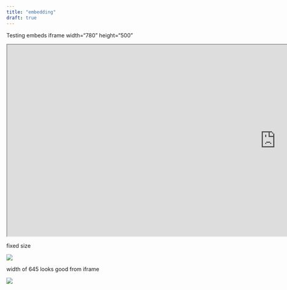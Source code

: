 ```yaml
---
title: "embedding"
draft: true
---
```


Testing embeds
iframe
 width="780" height="500"

```{=html}
<iframe width="1400" height="500" src="https://public.tableau.com/views/EDA_CC_Sized_dec4/MerchantFraud?:showVizHome=no&:embed=true"></iframe>
```




fixed size
```{=html}
<div class='tableauPlaceholder' id='viz1701720948147' style='position: relative'><noscript><a href='#'><img alt=' ' src='https:&#47;&#47;public.tableau.com&#47;static&#47;images&#47;ED&#47;EDA_CC_Sized_dec4&#47;TransactionCategories&#47;1_rss.png' style='border: none' /></a></noscript><object class='tableauViz'  style='display:none;'><param name='host_url' value='https%3A%2F%2Fpublic.tableau.com%2F' /> <param name='embed_code_version' value='3' /> <param name='site_root' value='' /><param name='name' value='EDA_CC_Sized_dec4&#47;TransactionCategories' /><param name='tabs' value='yes' /><param name='toolbar' value='yes' /><param name='static_image' value='https:&#47;&#47;public.tableau.com&#47;static&#47;images&#47;ED&#47;EDA_CC_Sized_dec4&#47;TransactionCategories&#47;1.png' /> <param name='animate_transition' value='yes' /><param name='display_static_image' value='yes' /><param name='display_spinner' value='yes' /><param name='display_overlay' value='yes' /><param name='display_count' value='yes' /><param name='language' value='en-US' /><param name='filter' value='publish=yes' /></object></div>                <script type='text/javascript'>                    var divElement = document.getElementById('viz1701720948147');                    var vizElement = divElement.getElementsByTagName('object')[0];                    if ( divElement.offsetWidth > 800 ) { vizElement.style.minWidth='800px';vizElement.style.maxWidth='100%';vizElement.style.minHeight='670px';vizElement.style.maxHeight=(divElement.offsetWidth*0.75)+'px';} else if ( divElement.offsetWidth > 500 ) { vizElement.style.minWidth='800px';vizElement.style.maxWidth='100%';vizElement.style.minHeight='670px';vizElement.style.maxHeight=(divElement.offsetWidth*0.75)+'px';} else { vizElement.style.width='100%';vizElement.style.height='1600px';}                     var scriptElement = document.createElement('script');                    scriptElement.src = 'https://public.tableau.com/javascripts/api/viz_v1.js';                    vizElement.parentNode.insertBefore(scriptElement, vizElement);                </script>

```


width of 645 looks good from iframe


```{=html}
<div class='tableauPlaceholder' id='viz1701719141999' style='position: relative'><noscript><a href='#'><img alt=' ' src='https:&#47;&#47;public.tableau.com&#47;static&#47;images&#47;Ex&#47;ExploratoryDataAnalysisofCreditCardFraud&#47;WhenDoesFraudOccurDailyWeekly&#47;1_rss.png' style='border: none' /></a></noscript><object class='tableauViz'  style='display:none;'><param name='host_url' value='https%3A%2F%2Fpublic.tableau.com%2F' /> <param name='embed_code_version' value='3' /> <param name='site_root' value='' /><param name='name' value='ExploratoryDataAnalysisofCreditCardFraud&#47;WhenDoesFraudOccurDailyWeekly' /><param name='tabs' value='yes' /><param name='toolbar' value='yes' /><param name='static_image' value='https:&#47;&#47;public.tableau.com&#47;static&#47;images&#47;Ex&#47;ExploratoryDataAnalysisofCreditCardFraud&#47;WhenDoesFraudOccurDailyWeekly&#47;1.png' /> <param name='animate_transition' value='yes' /><param name='display_static_image' value='yes' /><param name='display_spinner' value='yes' /><param name='display_overlay' value='yes' /><param name='display_count' value='yes' /><param name='language' value='en-US' /></object></div>                <script type='text/javascript'>                    var divElement = document.getElementById('viz1701719141999');                    var vizElement = divElement.getElementsByTagName('object')[0];                    if ( divElement.offsetWidth > 800 ) { vizElement.style.width='100%';vizElement.style.height=(divElement.offsetWidth*0.75)+'px';} else if ( divElement.offsetWidth > 500 ) { vizElement.style.width='100%';vizElement.style.height=(divElement.offsetWidth*0.75)+'px';} else { vizElement.style.width='100%';vizElement.style.height='1650px';}                     var scriptElement = document.createElement('script');                    scriptElement.src = 'https://public.tableau.com/javascripts/api/viz_v1.js';                    vizElement.parentNode.insertBefore(scriptElement, vizElement);                </script>
```
